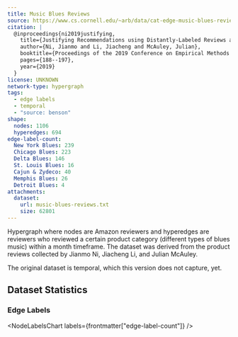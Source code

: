 ```yaml
---
title: Music Blues Reviews
source: https://www.cs.cornell.edu/~arb/data/cat-edge-music-blues-reviews/
citation: |
  @inproceedings{ni2019justifying,
    title={Justifying Recommendations using Distantly-Labeled Reviews and Fine-Grained Aspects},
    author={Ni, Jianmo and Li, Jiacheng and McAuley, Julian},
    booktitle={Proceedings of the 2019 Conference on Empirical Methods in Natural Language Processing and the 9th International Joint Conference on Natural Language Processing (EMNLP-IJCNLP)},
    pages={188--197},
    year={2019}
  }
license: UNKNOWN
network-type: hypergraph
tags:
  - edge labels
  - temporal
  - "source: benson"
shape:
  nodes: 1106
  hyperedges: 694
edge-label-count:
  New York Blues: 239
  Chicago Blues: 223
  Delta Blues: 146
  St. Louis Blues: 16
  Cajun & Zydeco: 40
  Memphis Blues: 26
  Detroit Blues: 4
attachments:
  dataset:
    url: music-blues-reviews.txt
    size: 62801
---
```



Hypergraph where nodes are Amazon reviewers and hyperedges are reviewers who reviewed a certain product category (different types of blues music) within a month timeframe.
The dataset was derived from the product reviews collected by Jianmo Ni, Jiacheng Li, and Julian McAuley.

<Alert type="warning">The original dataset is temporal, which this version does not capture, yet.</Alert>

## Dataset Statistics

<dl className="not-prose grid gap-5 sm:grid-cols-2">
  <Stat title="Nodes" value={formatNumber(frontmatter["shape"]["nodes"])} />
  <Stat title="Node Type" value="Review" />
  <Stat
    title="Hyperedges"
    value={formatNumber(frontmatter["shape"]["hyperedges"])}
  />
  <Stat title="Hyperedge Type" value="Co-reviewed" />
</dl>

### Edge Labels

<NodeLabelsChart labels={frontmatter["edge-label-count"]} />
